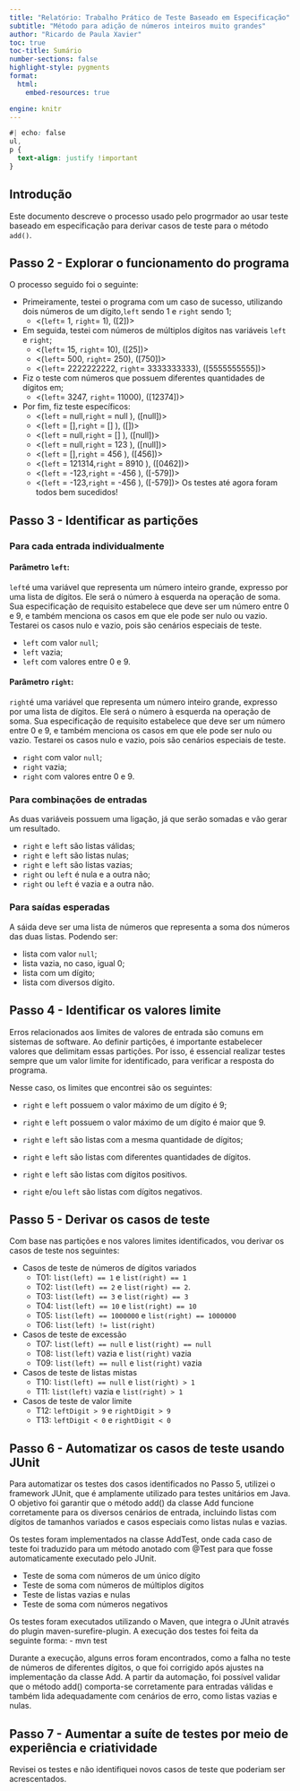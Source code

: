 ```yaml
---
title: "Relatório: Trabalho Prático de Teste Baseado em Especificação"
subtitle: "Método para adição de números inteiros muito grandes"
author: "Ricardo de Paula Xavier"
toc: true
toc-title: Sumário
number-sections: false
highlight-style: pygments
format: 
  html:
    embed-resources: true

engine: knitr
---
```


```css
#| echo: false
ul,
p {
  text-align: justify !important
}
```


## Introdução

Este documento descreve o processo usado pelo progrmador ao usar teste baseado em especificação para derivar casos de teste para o método ``add()``.


## Passo 2 - Explorar o funcionamento do programa

O processo seguido foi o seguinte:

- Primeiramente, testei o programa com um caso de sucesso, utilizando dois números de um dígito,``left`` sendo 1 e ``right`` sendo 1;
  - <(``left``= 1, ``right``= 1), ([2])>
- Em seguida, testei com números de múltiplos dígitos nas variáveis ``left`` e ``right``;
  - <(``left``= 15, ``right``= 10), ([25])>
  - <(``left``= 500, ``right``= 250), ([750])>
  - <(``left``= 2222222222, ``right``= 3333333333), ([5555555555])>
- Fiz o teste com números que possuem diferentes quantidades de dígitos em;
  - <(``left``= 3247, ``right``= 11000), ([12374])>
- Por fim, fiz teste específicos:
  - <(``left`` = null,``right`` = null ), ([null])>
  - <(``left`` = [],``right`` = [] ), ([])>
  - <(``left`` = null,``right`` = [] ), ([null])>
  - <(``left`` = null,``right`` = 123 ), ([null])>
  - <(``left`` = [],``right`` = 456 ), ([456])>
  - <(``left`` = 121314,``right`` = 8910 ), ([0462])>
  - <(``left`` = -123,``right`` = -456 ), ([-579])>
  - <(``left`` = -123,``right`` = -456 ), ([-579])>
Os testes até agora foram todos bem sucedidos!


## Passo 3 - Identificar as partições

### Para cada entrada individualmente

#### Parâmetro ``left``: 
  
``left``é uma variável que representa um número inteiro grande, expresso por uma lista de dígitos. Ele será o número à esquerda na operação de soma. Sua especificação de requisito estabelece que deve ser um número entre 0 e 9, e também menciona os casos em que ele pode ser nulo ou vazio. Testarei os casos nulo e vazio, pois são cenários especiais de teste.

  - ``left`` com valor ``null``;
  - ``left`` vazia;
  - ``left`` com valores entre 0 e 9.

#### Parâmetro ``right``: 

``right``é uma variável que representa um número inteiro grande, expresso por uma lista de dígitos. Ele será o número à esquerda na operação de soma. Sua especificação de requisito estabelece que deve ser um número entre 0 e 9, e também menciona os casos em que ele pode ser nulo ou vazio. Testarei os casos nulo e vazio, pois são cenários especiais de teste.

  - ``right`` com valor ``null``;
  - ``right`` vazia;
  - ``right`` com valores entre 0 e 9.

### Para combinações de entradas

As duas variáveis possuem uma ligação, já que serão somadas e vão gerar um resultado. 

  - ``right`` e ``left`` são listas válidas;
  - ``right`` e ``left`` são listas nulas;
  - ``right`` e ``left`` são listas vazias;
  - ``right`` ou ``left`` é nula e a outra não;
  - ``right`` ou ``left`` é vazia e a outra não.

### Para saídas esperadas

A sáida deve ser uma lista de números que representa a soma dos números das duas listas. Podendo ser:

  - lista com valor ``null``;
  - lista vazia, no caso, igual 0;
  - lista com um dígito;
  - lista com diversos dígito.


## Passo 4 - Identificar os valores limite

Erros relacionados aos limites de valores de entrada são comuns em sistemas de software. Ao definir partições, é importante estabelecer valores que delimitam essas partições. Por isso, é essencial realizar testes sempre que um valor limite for identificado, para verificar a resposta do programa.

Nesse caso, os limites que encontrei são os seguintes:

  - ``right`` e ``left`` possuem o valor máximo de um dígito é 9;
  - ``right`` e ``left`` possuem o valor máximo de um dígito é maior que 9.

  - ``right`` e ``left`` são listas com a mesma quantidade de dígitos;
  - ``right`` e ``left`` são listas com diferentes quantidades de dígitos.

  - ``right`` e ``left`` são listas com dígitos positivos.
  - ``right`` e/ou ``left`` são listas com dígitos negativos.


## Passo 5 -  Derivar os casos de teste

Com base nas partições e nos valores limites identificados, vou derivar os casos de teste nos seguintes:

- Casos de teste de números de dígitos variados
  <!-- T01: Testar a soma de dois números de um único dígito. -->
  - T01: ``list(left) == 1`` e ``list(right) == 1`` 
  <!-- T02: Testar a soma de dois números de dois dígitos. -->
  - T02: ``list(left) == 2`` e ``list(right) == 2``.
  <!-- T03: Testar a soma de dois números de três dígitos. -->
  - T03: ``list(left) == 3`` e ``list(right) == 3``
  <!-- T04: Testar a soma de dois números de dez dígitos. -->
  - T04: ``list(left) == 10`` e ``list(right) == 10``
  <!-- T05: Testar a soma de dois números muito grandes. -->
  - T05: ``list(left) == 1000000`` e ``list(right) == 1000000``
  <!-- T06: Testar a soma de números com dígitos diferentes. -->
  - T06: ``list(left) != list(right)``

- Casos de teste de excessão
  <!-- T07: Testar a soma com ambas as listas nulas. -->
  - T07: ``list(left) == null`` e ``list(right) == null``
  <!-- T08: Testar a soma com ambas as listas vazias. -->
  - T08: ``list(left)`` vazia e ``list(right)`` vazia
  <!-- T09: Testar a soma com uma lista nula e uma lista vazia. -->
  - T09: ``list(left) == null`` e ``list(right)`` vazia

- Casos de teste de listas mistas
  <!-- T10: Testar a soma com uma lista nula e outra não. -->
  - T10: ``list(left) == null`` e ``list(right) > 1``
  <!-- T11: Testar a soma com uma lista vazia e outra não. -->
  - T11: ``list(left)`` vazia e ``list(right) > 1``

- Casos de teste de valor limite
  <!-- T12: Testar a soma com uma lista com dígitos maior que 9. -->
  - T12: ``leftDigit > 9`` e ``rightDigit > 9``
  <!-- T13: Testar a soma com uma lista com dígitos negativos. -->
  - T13: ``leftDigit < 0`` e ``rightDigit < 0``

## Passo 6 - Automatizar os casos de teste usando JUnit

Para automatizar os testes dos casos identificados no Passo 5, utilizei o framework JUnit, que é amplamente utilizado para testes unitários em Java. O objetivo foi garantir que o método add() da classe Add funcione corretamente para os diversos cenários de entrada, incluindo listas com dígitos de tamanhos variados e casos especiais como listas nulas e vazias.

Os testes foram implementados na classe AddTest, onde cada caso de teste foi traduzido para um método anotado com @Test para que fosse automaticamente executado pelo JUnit.

- Teste de soma com números de um único dígito
- Teste de soma com números de múltiplos dígitos
- Teste de listas vazias e nulas
- Teste de soma com números negativos

Os testes foram executados utilizando o Maven, que integra o JUnit através do plugin maven-surefire-plugin. A execução dos testes foi feita da seguinte forma:
- mvn test

Durante a execução, alguns erros foram encontrados, como a falha no teste de números de diferentes dígitos, o que foi corrigido após ajustes na implementação da classe Add. A partir da automação, foi possível validar que o método add() comporta-se corretamente para entradas válidas e também lida adequadamente com cenários de erro, como listas vazias e nulas.

## Passo 7 - Aumentar a suíte de testes por meio de experiência e criatividade

Revisei os testes e não identifiquei novos casos de teste que poderiam ser acrescentados.
